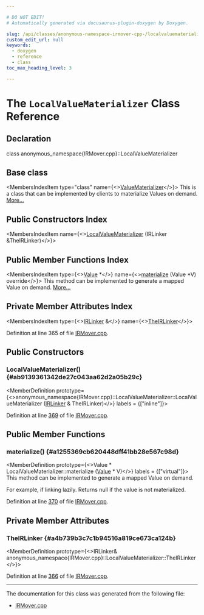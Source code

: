 ```yaml
---

# DO NOT EDIT!
# Automatically generated via docusaurus-plugin-doxygen by Doxygen.

slug: /api/classes/anonymous-namespace-irmover-cpp-/localvaluematerializer
custom_edit_url: null
keywords:
  - doxygen
  - reference
  - class
toc_max_heading_level: 3

---
```





# The `LocalValueMaterializer` Class Reference

<DoxygenPage pluginConfig={pluginConfig}>



## Declaration

<CodeBlock>class anonymous_namespace{IRMover.cpp}::LocalValueMaterializer</CodeBlock>

## Base class

<MembersIndex>

<MembersIndexItem
  type="class"
  name={<><a href="/docs/api/classes/llvm/valuematerializer">ValueMaterializer</a></>}>
This is a class that can be implemented by clients to materialize Values on demand. <a href="/docs/api/classes/llvm/valuematerializer/#details">More...</a>
</MembersIndexItem>

</MembersIndex>

## Public Constructors Index

<MembersIndex>

<MembersIndexItem
  name={<><a href="#ab9139361342de27c043aa62d2a05b29c">LocalValueMaterializer</a> (IRLinker &amp;TheIRLinker)</>}>
</MembersIndexItem>

</MembersIndex>

## Public Member Functions Index

<MembersIndex>

<MembersIndexItem
  type={<><a href="/docs/api/classes/llvm/value">Value</a> &#42;</>}
  name={<><a href="#a1255369cb620448dff41bb28e567c98d">materialize</a> (Value &#42;V) override</>}>
This method can be implemented to generate a mapped Value on demand. <a href="#a1255369cb620448dff41bb28e567c98d">More...</a>
</MembersIndexItem>

</MembersIndex>

## Private Member Attributes Index

<MembersIndex>

<MembersIndexItem
  type={<><a href="/docs/api/classes/anonymous-namespace-irmover-cpp-/irlinker">IRLinker</a> &amp;</>}
  name={<><a href="#a4b739b3c7c1b94516a819ce673ca124b">TheIRLinker</a></>}>
</MembersIndexItem>

</MembersIndex>


Definition at line 365 of file <a href="/docs/api/files/lib/lib/linker/irmover-cpp">IRMover.cpp</a>.

<SectionDefinition>

## Public Constructors

### LocalValueMaterializer() {#ab9139361342de27c043aa62d2a05b29c}

<MemberDefinition
  prototype={<>anonymous&#95;namespace&#123;IRMover.cpp&#125;::LocalValueMaterializer::LocalValueMaterializer (<a href="/docs/api/classes/anonymous-namespace-irmover-cpp-/irlinker">IRLinker</a> &amp; TheIRLinker)</>}
  labels = {["inline"]}>

Definition at line <a href="/docs/api/files/lib/lib/linker/irmover-cpp/#l00369">369</a> of file <a href="/docs/api/files/lib/lib/linker/irmover-cpp">IRMover.cpp</a>.
</MemberDefinition>

</SectionDefinition>

<SectionDefinition>

## Public Member Functions

### materialize() {#a1255369cb620448dff41bb28e567c98d}

<MemberDefinition
  prototype={<>Value &#42; LocalValueMaterializer::materialize (<a href="/docs/api/classes/llvm/value">Value</a> &#42; V)</>}
  labels = {["virtual"]}>
This method can be implemented to generate a mapped Value on demand.

For example, if linking lazily. Returns null if the value is not materialized.

Definition at line <a href="/docs/api/files/lib/lib/linker/irmover-cpp/#l00370">370</a> of file <a href="/docs/api/files/lib/lib/linker/irmover-cpp">IRMover.cpp</a>.
</MemberDefinition>

</SectionDefinition>

<SectionDefinition>

## Private Member Attributes

### TheIRLinker {#a4b739b3c7c1b94516a819ce673ca124b}

<MemberDefinition
  prototype={<>IRLinker&amp; anonymous&#95;namespace&#123;IRMover.cpp&#125;::LocalValueMaterializer::TheIRLinker</>}>

Definition at line <a href="/docs/api/files/lib/lib/linker/irmover-cpp/#l00366">366</a> of file <a href="/docs/api/files/lib/lib/linker/irmover-cpp">IRMover.cpp</a>.
</MemberDefinition>

</SectionDefinition>

<hr/>

The documentation for this class was generated from the following file:

<ul>
<li><a href="/docs/api/files/lib/lib/linker/irmover-cpp">IRMover.cpp</a></li>
</ul>

</DoxygenPage>
